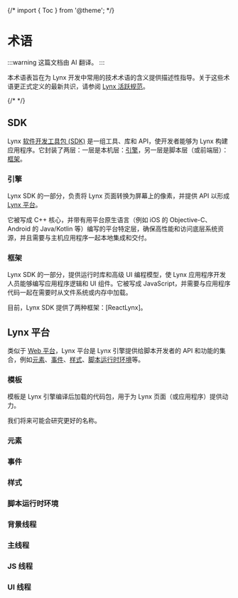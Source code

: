 {/* import { Toc } from '@theme'; */}

# 术语

:::warning
这篇文档由 AI 翻译。
:::

本术语表旨在为 Lynx 开发中常用的技术术语的含义提供描述性指导。关于这些术语更正式定义的最新共识，请参阅 [Lynx 活跃规范](/guide/spec)。

{/* <Toc/> */}

## SDK

Lynx [软件开发工具包 (SDK)](https://en.wikipedia.org/wiki/Software_development_kit) 是一组工具、库和 API，使开发者能够为 Lynx 构建应用程序。它封装了两层：一层是本机层：[引擎](#engine)，另一层是脚本层（或前端层）：[框架](#framework)。

### 引擎

Lynx SDK 的一部分，负责将 Lynx 页面转换为屏幕上的像素，并提供 API 以形成 [Lynx 平台](#the-lynx-platform)。

它被写成 C++ 核心，并带有用平台原生语言（例如 iOS 的 Objective-C、Android 的 Java/Kotlin 等）编写的平台特定层，确保高性能和访问底层系统资源，并且需要与主机应用程序一起本地集成和交付。

### 框架

Lynx SDK 的一部分，提供运行时库和高级 UI 编程模型，使 Lynx 应用程序开发人员能够编写应用程序逻辑和 UI 组件。它被写成 JavaScript，并需要与应用程序代码一起在需要时从文件系统或内存中加载。

目前，Lynx SDK 提供了两种框架：[ReactLynx]。

## Lynx 平台

类似于 [Web 平台](https://en.wikipedia.org/wiki/Web_platform)，Lynx 平台是 Lynx 引擎提供给脚本开发者的 API 和功能的集合，例如[元素](#element)、[事件](#event)、[样式](#style)、[脚本运行时环境](#scripting-runtime-environment)等。

### 模板

模板是 Lynx 引擎编译后加载的代码包，用于为 Lynx 页面（或应用程序）提供动力。

我们将来可能会研究更好的名称。

### 元素

### 事件

### 样式

### 脚本运行时环境

### 背景线程

### 主线程

### JS 线程

### UI 线程
